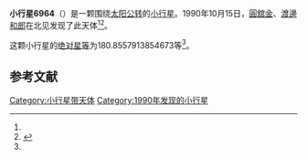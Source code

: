 {{Infobox planet
| bgcolour = #FFFFC0
| name = 6964 Kunihiko
| symbol = 
| image = 
| caption = 
| discovery = yes
| discovery_ref = 
| discoverer = [[圓舘金|圓舘金]]、[[渡邊和郎|渡邊和郎]]
| discovery_site = [[北见|北见]] 
| discovered = 1990年10月15日
| designations = yes
| mp_name = 
| named_after = 
| alt_names = 1990 TL1/ 1976 UT / 1979 SU7 / 1979 TM1
| mp_category = [[主带小行星|主带小行星]]
| orbit_ref = <ref name="a">[http://ssd.jpl.nasa.gov/sbdb.cgi?sstr=6964 6964 Kunihiko] {{Wayback|url=http://ssd.jpl.nasa.gov/sbdb.cgi?sstr=6964 |date=20200820204956 }}，小行星數據庫瀏覽器（JPL Small-Body Database Browser）－[[美国国家航空航天局|美国国家航空航天局]]喷气推进实验室</ref>
| epoch = 2456400.5（2013年4月18日更新）
| aphelion = {{convert|2.781773106211564|AU|km|3|abbr=on|lk=out}}
| perihelion = {{convert|1.947518250949556|AU|km|3|abbr=on}}
| semimajor = {{convert|2.36464567858056|AU|km|3|abbr=on}}
| eccentricity = 0.176401662
| period = 1328.151261日<br />3.64[[儒略年|儒略年]]
| avg_speed = 
| inclination = 5.42768088498683
| asc_node = 192.5689827429343
| mean_anomaly = 
| arg_peri = 180.8557913854673
| satellites = 
| physical_characteristics = yes
| dimensions = 
| mass = 
| density = 
| surface_grav = 
| escape_velocity = 
| sidereal_day = 
| axial_tilt = 
| pole_ecliptic_lat = 
| pole_ecliptic_lon = 
| albedo = 
| temperatures= 
| temp_name1 = 
| mean_temp_1 = 
| max_temp_1 = 
| temp_name2 = 
| max_temp_2 = 
| spectral_type = 
| abs_magnitude = 180.8557913854673
}}

'''小行星6964'''（{{lang-en|6964 Kunihiko}}）是一颗围绕[[太阳|太阳]][[公转|公转]]的[[小行星|小行星]]。1990年10月15日，[[圓舘金|圓舘金]]、[[渡邊和郎|渡邊和郎]]在北见发现了此天体<ref name="a" /><ref>{{cite news|title=小行星列表|url=http://cfa-www.harvard.edu/iau/lists/NumberedMPs.txt|accessdate=2013-07-08|newspaper=哈佛大学|archive-date=2008-05-17|archive-url=https://web.archive.org/web/20080517010638/http://cfa-www.harvard.edu/iau/lists/NumberedMPs.txt|dead-url=no}}</ref>。

这颗小行星的[[绝对星等|绝对星等]]为180.8557913854673等<ref name="a" />。

==参考文献==
{{reflist}}
{{Minor Planet Number|[[小行星6963|小行星6963]]|[[小行星6965|小行星6965]]}}

{{小天体}}

[[Category:小行星带天体|Category:小行星带天体]]
[[Category:1990年发现的小行星|Category:1990年发现的小行星]]


{{asteroid-stub}}